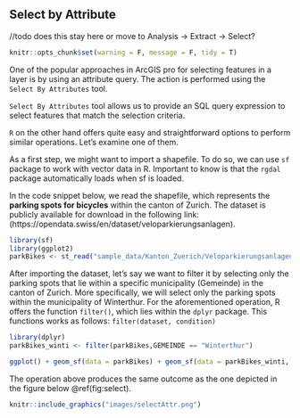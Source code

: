## Select by Attribute

//todo does this stay here or move to Analysis -> Extract -> Select?

```r
knitr::opts_chunk$set(warning = F, message = F, tidy = T)
```


One of the popular approaches in ArcGIS pro for selecting features in a layer is by using an attribute query. The action is performed using the `Select By Attributes` tool.

`Select By Attributes` tool allows us to provide an SQL query expression to select features that match the selection criteria.

`R` on the other hand offers quite easy and straightforward options to perform similar operations. Let's examine one of them.

As a first step, we might want to import a shapefile. To do so, we can use `sf` package to work with vector data in R. Important to know is that the `rgdal` package automatically loads when sf is loaded.

In the code snippet below, we read the shapefile, which represents the __parking spots for bicycles__ within the canton of Zurich. The dataset is publicly available for download in the following link: (https://opendata.swiss/en/dataset/veloparkierungsanlagen).

```r
library(sf)
library(ggplot2)
parkBikes <- st_read("sample_data/Kanton_Zuerich/Veloparkierungsanlagen/OGD_VELOPARKIERANLAGEN_P.shp")
```

After importing the dataset, let's say we want to filter it by selecting only the parking spots that lie within a specific municipality (Gemeinde) in the canton of Zurich. More specifically, we will select only the parking spots within the municipality of Winterthur.
For the aforementioned operation, R offers the function `filter()`, which lies within the `dplyr` package.
This functions works as follows: `filter(dataset, condition)`

```r
library(dplyr)
parkBikes_winti <- filter(parkBikes,GEMEINDE == "Winterthur")
```

```r
ggplot() + geom_sf(data = parkBikes) + geom_sf(data = parkBikes_winti, fill = "red", aes(color = "Bike parking spots in Winterthur")) + ggtitle("Bike parking facilities in Canton Zurich") + theme_minimal() + labs(color = " ") + theme(legend.position = "bottom")
```


The operation above produces the same outcome as the one depicted in the figure below \@ref(fig:select).

```r
knitr::include_graphics("images/selectAttr.png")
```





